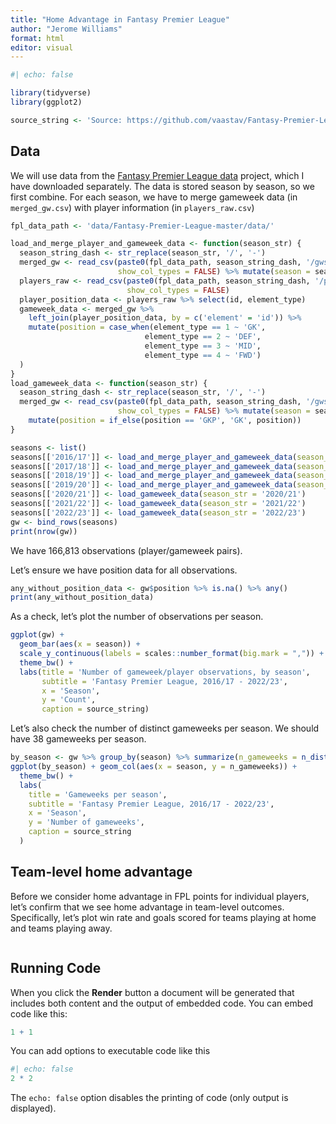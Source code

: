 ```yaml
---
title: "Home Advantage in Fantasy Premier League"
author: "Jerome Williams"
format: html
editor: visual
---
```


```r
#| echo: false

library(tidyverse)
library(ggplot2)

source_string <- 'Source: https://github.com/vaastav/Fantasy-Premier-League; Jerome Williams'
```

## Data

We will use data from the [Fantasy Premier League data](https://github.com/vaastav/Fantasy-Premier-League) project, which I have downloaded separately. The data is stored season by season, so we first combine. For each season, we have to merge gameweek data (in `merged_gw.csv`) with player information (in `players_raw.csv`)

```r

fpl_data_path <- 'data/Fantasy-Premier-League-master/data/'

load_and_merge_player_and_gameweek_data <- function(season_str) {
  season_string_dash <- str_replace(season_str, '/', '-')
  merged_gw <- read_csv(paste0(fpl_data_path, season_string_dash, '/gws/merged_gw.csv'),
                        show_col_types = FALSE) %>% mutate(season = season_str)
  players_raw <- read_csv(paste0(fpl_data_path, season_string_dash, '/players_raw.csv'),
                          show_col_types = FALSE)
  player_position_data <- players_raw %>% select(id, element_type)
  gameweek_data <- merged_gw %>% 
    left_join(player_position_data, by = c('element' = 'id')) %>%
    mutate(position = case_when(element_type == 1 ~ 'GK',
                              element_type == 2 ~ 'DEF',
                              element_type == 3 ~ 'MID',
                              element_type == 4 ~ 'FWD')
  )
}
load_gameweek_data <- function(season_str) {
  season_string_dash <- str_replace(season_str, '/', '-')
  merged_gw <- read_csv(paste0(fpl_data_path, season_string_dash, '/gws/merged_gw.csv'),
                        show_col_types = FALSE) %>% mutate(season = season_str) %>%
    mutate(position = if_else(position == 'GKP', 'GK', position))
}

seasons <- list()
seasons[['2016/17']] <- load_and_merge_player_and_gameweek_data(season_str = '2016/17')
seasons[['2017/18']] <- load_and_merge_player_and_gameweek_data(season_str = '2017/18')
seasons[['2018/19']] <- load_and_merge_player_and_gameweek_data(season_str = '2018/19')
seasons[['2019/20']] <- load_and_merge_player_and_gameweek_data(season_str = '2019/20')
seasons[['2020/21']] <- load_gameweek_data(season_str = '2020/21')
seasons[['2021/22']] <- load_gameweek_data(season_str = '2021/22')
seasons[['2022/23']] <- load_gameweek_data(season_str = '2022/23')
gw <- bind_rows(seasons)
print(nrow(gw))
```
We have 166,813 observations (player/gameweek pairs).

Let's ensure we have position data for all observations.
```r
any_without_position_data <- gw$position %>% is.na() %>% any()
print(any_without_position_data)
```

As a check, let's plot the number of observations per season.

```r

ggplot(gw) + 
  geom_bar(aes(x = season)) + 
  scale_y_continuous(labels = scales::number_format(big.mark = ",")) +
  theme_bw() +
  labs(title = 'Number of gameweek/player observations, by season',
       subtitle = 'Fantasy Premier League, 2016/17 - 2022/23',
       x = 'Season',
       y = 'Count',
       caption = source_string)

```

Let's also check the number of distinct gameweeks per season. We should have 38 gameweeks per season.

```r
by_season <- gw %>% group_by(season) %>% summarize(n_gameweeks = n_distinct(GW))
ggplot(by_season) + geom_col(aes(x = season, y = n_gameweeks)) + 
  theme_bw() +
  labs(
    title = 'Gameweeks per season',
    subtitle = 'Fantasy Premier League, 2016/17 - 2022/23',
    x = 'Season',
    y = 'Number of gameweeks',
    caption = source_string
  )
```

## Team-level home advantage

Before we consider home advantage in FPL points for individual players, let's confirm that we see home advantage in team-level outcomes. Specifically, let's plot win rate and goals scored for teams playing at home and teams playing away.

```r


```

## Running Code

When you click the **Render** button a document will be generated that includes both content and the output of embedded code. You can embed code like this:

```r
1 + 1
```

You can add options to executable code like this

```r
#| echo: false
2 * 2
```

The `echo: false` option disables the printing of code (only output is displayed).
